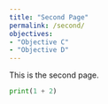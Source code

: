 ```yaml
---
title: "Second Page"
permalink: /second/
objectives:
- "Objective C"
- "Objective D"
---
```


This is the second page.

```python
print(1 + 2)
```
